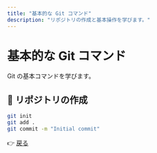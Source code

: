 ```yaml
---
title: "基本的な Git コマンド"
description: "リポジトリの作成と基本操作を学びます。"
---
```


# 基本的な Git コマンド

Git の基本コマンドを学びます。

## 📌 リポジトリの作成
```sh
git init
git add .
git commit -m "Initial commit"
```

👉 [戻る](../index)
